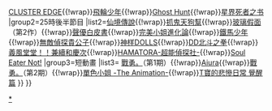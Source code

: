 {{Navbox
|name = 東京電視台星期二深夜動畫
|title=[[東京電視台]]星期二深夜動畫
| titlestyle = background-color: #ffccff
| groupstyle = background-color: #ffccff;
|group1=25時前半節目
|list1=[[遙遠時空～八葉抄～|遙遠時空-八葉抄-]]{{!wrap}}[[CLUSTER EDGE]]{{!wrap}}[[飛輪少年]]{{!wrap}}[[惡靈系列|Ghost Hunt]]{{!wrap}}[[星界死者之书]]
|group2=25時後半節目
|list2=[[仙境傳說 (動畫)|仙境傳說]]{{!wrap}}[[抓鬼天狗幫]]{{!wrap}}[[玻璃假面]]（第2作）{{!wrap}}[[聲優白皮書]]{{!wrap}}[[完美小姐進化論]]{{!wrap}}[[鐵馬少年]]{{!wrap}}[[無敵偵探貴公子]]{{!wrap}}[[神样DOLLS]]{{!wrap}}[[DD北斗之拳]]{{!wrap}}[[義風堂堂！！兼續和慶次]]{{!wrap}}[[HAMATORA-超能偵探社-]]{{!wrap}}[[Soul Eater Not!]]
|group3=短動畫
|list3=
{{Navbox subgroup
|group1=25:30節目
|list1=[[LINE OFFLINE 上班族]]
|group2=25:35節目
|list2=[[T宝的悲惨日常]]{{!wrap}}[[戰勇。]]（第1期）{{!wrap}}[[Aiura]]{{!wrap}}[[戰勇。]]（第2期）{{!wrap}}[[單色小姐 -The Animation-]]{{!wrap}}[[T宝的悲惨日常|T寶的悲慘日常 覺醒篇]]
}}
}}<noinclude>
[[Category:東京電視台深夜動畫|*]]
[[Category:日本電視動畫時段模板|{{PAGENAME}}]]

</noinclude>